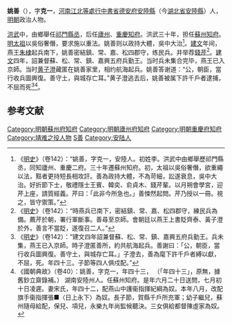 '''姚善'''（{{bd|1359年||1402年|catIdx=Y姚}}），字'''克一'''，[[河南江北等處行中書省|河南江北等處行中書省]][[德安府|德安府]][[安陸縣|安陸縣]]（今[[湖北省|湖北省]][[安陸縣|安陸縣]]）人，[[明朝|明朝]]政治人物。

[[洪武|洪武]]中，由鄉舉任[[祁門|祁門]][[縣丞|縣丞]]，后任[[廬州|廬州]]、[[重慶|重慶]][[知府|知府]]。洪武三十年，担任[[蘇州|蘇州]][[知府|知府]]。[[明太祖|明太祖]]以吳俗奢僭，要求施以重法。姚善则以政持大體，吳中大治<ref>《[[明史|明史]]》（卷142）：“姚善，字克一，安陸人。初姓李。洪武中由鄉舉歷祁門縣丞，同知廬州、重慶二府。三十年遷蘇州知府。初，太祖以吳俗奢僭，欲重繩以法，黠者更持短長相攻訐。善為政持大體，不為苛細，訟遂衰息，吳中大治。好折節下士，敬禮隱士王賓、韓奕、俞貞木、錢芹輩。以月朔會學宮，迎芹上座，請質經義。芹曰：「此非今所急也。」善悚然起問。芹乃授以一冊。視之，皆守禦策。”</ref>。[[建文|建文]]年间，燕王[[朱棣|朱棣]]起兵南下，姚善密結鎮、常、嘉、松四郡守，练民兵。并举荐[[錢芹|錢芹]]<ref>《[[明史|明史]]》（卷142）：“時燕兵已南下，密結鎮、常、嘉、松四郡守，練民兵為備。薦芹於朝，署行軍斷事。善尋至京師。會朝廷以燕王上書貶齊泰、黃子澄於外，善言不當貶，遂復召二人。”</ref>。[[建文|建文]]四年，詔兼督蘇、松、常、鎮、嘉興五府兵勤王。当时兵未集合完毕，燕王已入京師。当时[[黄子澄|黄子澄]]藏匿在姚善家里，相约航海起兵。姚善答谢道：“公，朝臣，當行收兵圖興復。善守土，與城存亡耳。”黄子澄逃去后，姚善被属下許千戶者逮捕，不屈而死<ref>《[[明史|明史]]》（卷142）：“建文四年詔兼督蘇、松、常、鎮、嘉興五府兵勤王。兵未集，燕王已入京師。時子澄匿善所，約共航海起兵。善謝曰：「公，朝臣，當行收兵圖興復。善守土，與城存亡耳。」子澄去，善為麾下許千戶者縛以獻，不屈，死。年四十三。子節等四人俱戍配。”</ref><ref>《國朝典故》（卷40）：姚善，字克一，年四十三， （「年四十三」，原無，據舊鈔立齋錄補。） 湖南安陸州人。任蘇州知府。是年六月二十日送問，七月初十日凌遲。妻宋氏，年四十二，配燕山中護衞指揮紀綱為奴。本年八月，改配旗手衞指揮張■〈日上永下〉為奴。長子節，賀縣千戶所充軍；幼子繼兒，蘇州隨母給配，保兒、項兒，永樂九年尚監候聽決。三女俱給都督陳虛家為奴。</ref>。

==参考文献==
{{wikisource|明史/卷142}}
<div class="references-small">
<references />
</div>

{{並稱|姑蘇五太守|[[季亨|季　亨]] - [[魏觀|魏　觀]] - [[王觀|王　觀]] - [[姚善|姚　善]] - [[况钟|況　鍾]]}}
{{DEFAULTSORT:Yao姚}}
[[Category:明朝蘇州府知府|Category:明朝蘇州府知府]]
[[Category:明朝廬州府知府|Category:明朝廬州府知府]]
[[Category:明朝重慶府知府|Category:明朝重慶府知府]]
[[Category:靖难之役人物|Category:靖难之役人物]]
[[Category:姚姓|S善]]
[[Category:安陆人|Category:安陆人]]